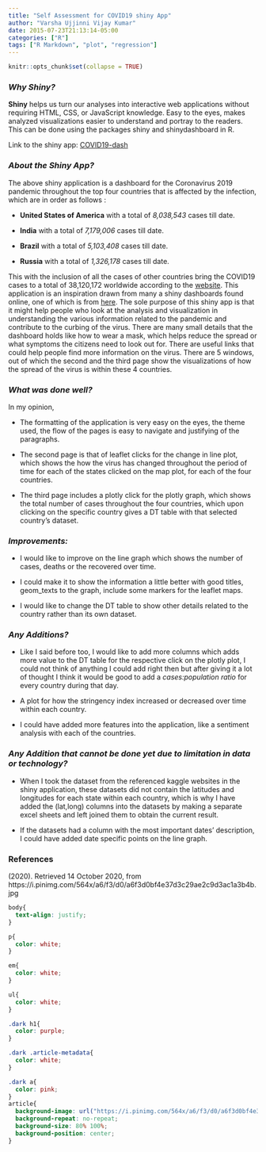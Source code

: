 ```yaml
---
title: "Self Assessment for COVID19 shiny App"
author: "Varsha Ujjinni Vijay Kumar"
date: 2015-07-23T21:13:14-05:00
categories: ["R"]
tags: ["R Markdown", "plot", "regression"]
---
```


```r
knitr::opts_chunk$set(collapse = TRUE)
```

### *Why Shiny?*

**Shiny** helps us turn our analyses into interactive web applications without requiring HTML, CSS, or JavaScript knowledge. Easy to the eyes, makes analyzed visualizations easier to understand and portray to the readers. This can be done using the packages shiny and shinydashboard in R.


Link to the shiny app: [COVID19-dash](https://varsha-ujjinni-vijay-kumar.shinyapps.io/shiny-assessment-Varsha-Ujjinni-VijayKumar/)

### *About the Shiny App?*

The above shiny application is a dashboard for the Coronavirus 2019 pandemic throughout the top four countries that is affected by the infection, which are in order as follows :

- **United States of America** with a total of *8,038,543* cases till date.

- **India** with a total of *7,179,006* cases till date.

- **Brazil** with a total of *5,103,408* cases till date.

- **Russia** with a total of *1,326,178* cases till date. 

This with the inclusion of all the cases of other countries bring the COVID19 cases to a total of 38,120,172 worldwide according to the [website](https://www.worldometers.info/coronavirus/).
This application is an inspiration drawn from many a shiny dashboards found online, one of which is from [here](https://shiny.rstudio.com/gallery/covid19-tracker.html). The sole purpose of this shiny app is that it might help people who look at the analysis and visualization in understanding the various information related to the pandemic and contribute to the curbing of the virus. 
There are many small details that the dashboard holds like how to wear a mask, which helps reduce the spread or what symptoms the citizens need to look out for. There are useful links that could help people find more information on the virus. There are 5 windows, out of which the second and the third page show the visualizations of how the spread of the virus is within these 4 countries.

### *What was done well?*

In my opinion,

- The formatting of the application is very easy on the eyes, the theme used, the flow of the pages is easy to navigate and justifying of the paragraphs. 

- The second page is that of leaflet clicks for the change in line plot, which shows the how the virus has changed throughout the period of time for each of the states clicked on the map plot, for each of the four countries. 

- The third page includes a plotly click for the plotly graph, which shows the total number of cases throughout the four countries, which upon clicking on the specific country gives a DT table with that selected country's dataset.

### *Improvements:*

- I would like to improve on the line graph which shows the number of cases, deaths or the recovered over time. 

- I could make it to show the information a little better with good titles, geom_texts to the graph, include some markers for the leaflet maps. 

- I would like to change the DT table to show other details related to the country rather than its own dataset.

### *Any Additions?*

- Like I said before too, I would like to add more columns which adds more value to the DT table for the respective click on the plotly plot, I could not think of anything I could add right then but after giving it a lot of thought I think it would be good to add a *cases:population ratio* for every country during that day.

- A plot for how the stringency index increased or decreased over time within each country.

- I could have added more features into the application, like a sentiment analysis with each of the countries.

### *Any Addition that cannot be done yet due to limitation in data or technology?*

- When I took the dataset from the referenced kaggle websites in the shiny application, these datasets did not contain the latitudes and longitudes for each state within each country, which is why I have added the (lat,long) columns into the datasets by making a separate excel sheets and left joined them to obtain the current result.

- If the datasets had a column with the most important dates' description, I could have added date specific points on the line graph.


### References

(2020). Retrieved 14 October 2020, from https://i.pinimg.com/564x/a6/f3/d0/a6f3d0bf4e37d3c29ae2c9d3ac1a3b4b.jpg

```css
body{
  text-align: justify;
}

p{
  color: white;
}

em{
  color: white;
}

ul{
  color: white;
}

.dark h1{
  color: purple;
}

.dark .article-metadata{
  color: white;
}

.dark a{
  color: pink;
}
article{
  background-image: url("https://i.pinimg.com/564x/a6/f3/d0/a6f3d0bf4e37d3c29ae2c9d3ac1a3b4b.jpg");
  background-repeat: no-repeat;
  background-size: 80% 100%;
  background-position: center;
}
```

